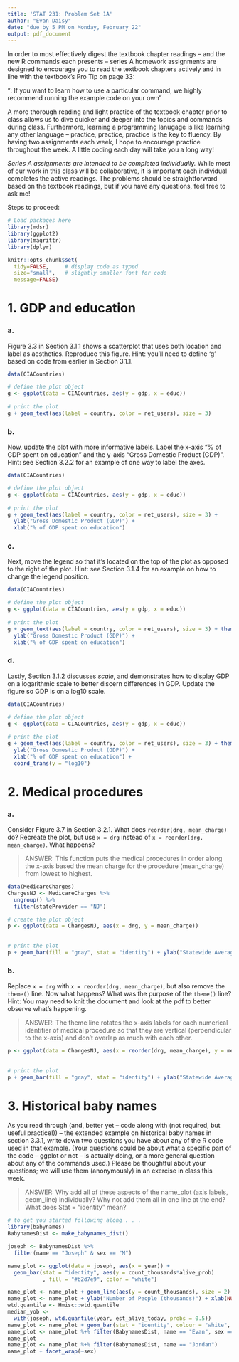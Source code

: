 ```yaml
---
title: 'STAT 231: Problem Set 1A'
author: "Evan Daisy"
date: "due by 5 PM on Monday, February 22"
output: pdf_document
---
```


In order to most effectively digest the textbook chapter readings -- and the  new R commands each presents -- series A homework assignments are designed to encourage you to read the textbook chapters actively and in line with the textbook's Pro Tip on page 33:

"\textbf{Pro Tip}: If you want to learn how to use a particular command, we highly recommend running the example code on your own" 

A more thorough reading and light practice of the textbook chapter prior to class allows us to dive quicker and deeper into the topics and commands during class.  Furthermore, learning a programming lanugage is like learning any other language -- practice, practice, practice is the key to fluency.  By having two assignments each week, I hope to encourage practice throughout the week.  A little coding each day will take you a long way!

*Series A assignments are intended to be completed individually.*  While most of our work in this class will be collaborative, it is important each individual completes the active readings.  The problems should be straightforward based on the textbook readings, but if you have any questions, feel free to ask me!

Steps to proceed:

\begin{enumerate}
\item In RStudio, go to File > Open Project, navigate to the folder with the course-content repo, select the course-content project (course-content.Rproj), and click "Open" 
\item Pull the course-content repo (e.g. using the blue-ish down arrow in the Git tab in upper right window)
\item Copy ps1A.Rmd from the course repo to your repo (see page 6 of the GitHub Classroom Guide for Stat231 if needed)
\item Close the course-content repo project in RStudio
\item Open YOUR repo project in RStudio
\item In the ps1A.Rmd file in YOUR repo, replace "YOUR NAME HERE" with your name
\item Add in your responses, committing and pushing to YOUR repo in appropriate places along the way
\item Run "Knit PDF" 
\item Upload the pdf to Gradescope.  Don't forget to select which of your pages are associated with each problem.  \textit{You will not get credit for work on unassigned pages (e.g., if you only selected the first page but your solution spans two pages, you would lose points for any part on the second page that the grader can't see).} 
\end{enumerate}

```r
# Load packages here 
library(mdsr) 
library(ggplot2)
library(magrittr)
library(dplyr)

knitr::opts_chunk$set(
  tidy=FALSE,     # display code as typed
  size="small",   # slightly smaller font for code
  message=FALSE)   
```

\newpage
# 1. GDP and education

### a. 
Figure 3.3 in Section 3.1.1 shows a scatterplot that uses both location and label as aesthetics.  Reproduce this figure.  Hint: you'll need to define 'g' based on code from earlier in Section 3.1.1.

```r
data(CIACountries)

# define the plot object
g <- ggplot(data = CIACountries, aes(y = gdp, x = educ))
  
# print the plot 
g + geom_text(aes(label = country, color = net_users), size = 3)
```

### b.
Now, update the plot with more informative labels.  Label the x-axis "% of GDP spent on education" and the y-axis "Gross Domestic Product (GDP)".  Hint: see Section 3.2.2 for an example of one way to label the axes.

```r
data(CIACountries)

# define the plot object
g <- ggplot(data = CIACountries, aes(y = gdp, x = educ))
  
# print the plot 
g + geom_text(aes(label = country, color = net_users), size = 3) + 
  ylab("Gross Domestic Product (GDP)") + 
  xlab("% of GDP spent on education")

```

### c.
Next, move the legend so that it's located on the top of the plot as opposed to the right of the plot.  Hint: see Section 3.1.4 for an example on how to change the legend position.

```r
data(CIACountries)

# define the plot object
g <- ggplot(data = CIACountries, aes(y = gdp, x = educ))
  
# print the plot 
g + geom_text(aes(label = country, color = net_users), size = 3) + theme(legend.position = "top") + 
  ylab("Gross Domestic Product (GDP)") + 
  xlab("% of GDP spent on education")
```

### d.
Lastly, Section 3.1.2 discusses *scale*, and demonstrates how to display GDP on a logarithmic scale to better discern differences in GDP.  Update the figure so GDP is on a log10 scale.  

```r
data(CIACountries)

# define the plot object
g <- ggplot(data = CIACountries, aes(y = gdp, x = educ))
  
# print the plot 
g + geom_text(aes(label = country, color = net_users), size = 3) + theme(legend.position = "top") + 
  ylab("Gross Domestic Product (GDP)") + 
  xlab("% of GDP spent on education") +
  coord_trans(y = "log10")
```


\newpage 
# 2. Medical procedures

### a.
Consider Figure 3.7 in Section 3.2.1.  What does `reorder(drg, mean_charge)` do?  Recreate the plot, but use `x = drg` instead of `x = reorder(drg, mean_charge)`.  What happens?

> ANSWER: This function puts the medical procedures in order along the x-axis based the mean charge for the procedure (mean_charge) from lowest to highest.

```r
data(MedicareCharges)
ChargesNJ <- MedicareCharges %>% 
  ungroup() %>%
  filter(stateProvider == "NJ")

# create the plot object
p <- ggplot(data = ChargesNJ, aes(x = drg, y = mean_charge))
  
  
# print the plot
p + geom_bar(fill = "gray", stat = "identity") + ylab("Statewide Average Charges ($)") + xlab("Medical Procedure (DRG)") + theme(axis.text.x = element_text(angle = 90, hjust = 1))
```

### b.
Replace `x = drg` with `x = reorder(drg, mean_charge)`, but also remove the `theme()` line.  Now what happens?  What was the purpose of the `theme()` line?  Hint: You may need to knit the document and look at the pdf to better observe what's happening.

> ANSWER: The theme line rotates the x-axis labels for each numerical identifier of medical procedure so that they are vertical (perpendicular to the x-axis) and don't overlap as much with each other.

```r
p <- ggplot(data = ChargesNJ, aes(x = reorder(drg, mean_charge), y = mean_charge))
  
  
# print the plot
p + geom_bar(fill = "gray", stat = "identity") + ylab("Statewide Average Charges ($)") + xlab("Medical Procedure (DRG)")
```


\newpage 
# 3. Historical baby names

As you read through (and, better yet -- code along with (not required, but useful practice!)) -- the extended example on historical baby names in section 3.3.1, write down two questions you have about any of the R code used in that example.  (Your questions could be about what a specific part of the code -- ggplot or not -- is actually doing, or a more general question about any of the commands used.)  Please be thoughtful about your questions; we will use them (anonymously) in an exercise in class this week.

> ANSWER: Why add all of these aspects of the name_plot (axis labels, geom_line) individually? Why not add them all in one line at the end?
What does Stat = "identity" mean?

```r
# to get you started following along . . .
library(babynames)
BabynamesDist <- make_babynames_dist()

joseph <- BabynamesDist %>%
  filter(name == "Joseph" & sex == "M")

name_plot <- ggplot(data = joseph, aes(x = year)) +
  geom_bar(stat = "identity", aes(y = count_thousands*alive_prob)
           , fill = "#b2d7e9", color = "white")

name_plot <- name_plot + geom_line(aes(y = count_thousands), size = 2)
name_plot <- name_plot + ylab("Number of People (thousands)") + xlab(NULL)
wtd.quantile <- Hmisc::wtd.quantile
median_yob <- 
  with(joseph, wtd.quantile(year, est_alive_today, probs = 0.5))
name_plot <- name_plot + geom_bar(stat = "identity", colour = "white", fill = "#008fd5", aes(y = ifelse(year == median_yob, est_alive_today / 1000, 0)))
name_plot <- name_plot %+% filter(BabynamesDist, name == "Evan", sex == "M")
name_plot
name_plot <- name_plot %+% filter(BabynamesDist, name == "Jordan")
name_plot + facet_wrap(~sex)

```




